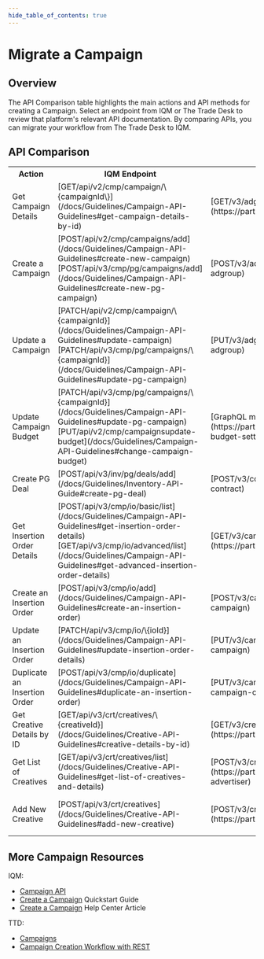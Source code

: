 ```yaml
---
hide_table_of_contents: true
---
```



# Migrate a Campaign

## Overview 

The API Comparison table highlights the main actions and API methods for creating a Campaign. Select an endpoint from IQM or The Trade Desk to review that platform's relevant API documentation. By comparing APIs, you can migrate your workflow from The Trade Desk to IQM.

## API Comparison

<center>
<table className='endpointTable'>
<th>Action</th>
<th>IQM Endpoint</th>
<th style={{textWrap: 'nowrap' }}>The Trade Desk Endpoint</th>
<th>Notes</th>
<tr>
  <td>Get Campaign Details</td>
  <td>[<span class="badge bar badge--primary">GET</span><span class="path-text">/api/v2/cmp/campaign/\{campaignId\}</span>](/docs/Guidelines/Campaign-API-Guidelines#get-campaign-details-by-id)</td>
  <td>[<span class="badge bar badge--primary">GET</span><span class="path-text">/v3/adgroup/\{adGroupId\}</span>](https://partner.thetradedesk.com/v3/portal/api/ref/get-adgroup-adgroupid)</td>
  <td></td>
</tr>
<tr>
  <td>Create a Campaign</td>
  <td>[<span class="badge bar badge--success">POST</span><span class="path-text">/api/v2/cmp/campaigns/add</span>](/docs/Guidelines/Campaign-API-Guidelines#create-new-campaign)<br />[<span class="badge bar badge--success">POST</span><span class="path-text">/api/v3/cmp/pg/campaigns/add</span>](/docs/Guidelines/Campaign-API-Guidelines#create-new-pg-campaign)</td>
  <td>[<span class="badge bar badge--success">POST</span><span class="path-text">/v3/adgroup</span>](https://partner.thetradedesk.com/v3/portal/api/ref/post-adgroup)</td>
  <td>IQM API requires an uploaded Creative and an existing Insertion Order to create a Campaign.</td>
</tr>
<tr>
  <td>Update a Campaign</td>
   <td>[<span class="badge bar badge--info">PATCH</span><span class="path-text">/api/v2/cmp/campaign/\{campaignId}</span>](/docs/Guidelines/Campaign-API-Guidelines#update-campaign)<br />[<span class="badge bar badge--info">PATCH</span><span class="path-text">/api/v3/cmp/pg/campaigns/\{campaignId}</span>](/docs/Guidelines/Campaign-API-Guidelines#update-pg-campaign)</td>
  <td>[<span class="badge bar badge--warning">PUT</span><span class="path-text">/v3/adgroup</span>](https://partner.thetradedesk.com/v3/portal/api/ref/put-adgroup)</td>
  <td></td>
</tr>
<tr>
  <td>Update Campaign Budget</td>
  <td>[<span class="badge bar badge--info">PATCH</span><span class="path-text">/api/v3/cmp/pg/campaigns/\{campaignId}</span>](/docs/Guidelines/Campaign-API-Guidelines#update-pg-campaign) <br />[<span class="badge bar badge--warning">PUT</span><span class="path-text">/api/v2/cmp/campaignsupdate-budget</span>](/docs/Guidelines/Campaign-API-Guidelines#change-campaign-budget)</td>
  <td>[GraphQL mutation <var>campaignBudgetSettingsUpdate</var>](https://partner.thetradedesk.com/v3/portal/api/doc/CampaignBudgets#mutations-budget-settings)</td>
  <td>A budget is set when creating a Campaign. It can also be changed when updating a Campaign or through the budget-updating endpoint.</td>
</tr>
<tr>
  <td>Create PG Deal</td>
  <td>[<span class="badge bar badge--success">POST</span><span class="path-text">/api/v3/inv/pg/deals/add</span>](/docs/Guidelines/Inventory-API-Guide#create-pg-deal)</td>
  <td>[<span class="badge bar badge--success">POST</span><span class="path-text">/v3/contract</span>](https://partner.thetradedesk.com/v3/portal/api/ref/post-contract)</td>
  <td>An active PG deal (<var>pgDealId</var>) is required to create a Campaign.</td>
</tr>
<tr>
  <td>Get Insertion Order Details</td>
  <td>[<span class="badge bar badge--success">POST</span><span class="path-text">/api/v3/cmp/io/basic/list</span>](/docs/Guidelines/Campaign-API-Guidelines#get-insertion-order-details) <br />[<span class="badge bar badge--primary">GET</span><span class="path-text">/api/v3/cmp/io/advanced/list</span>](/docs/Guidelines/Campaign-API-Guidelines#get-advanced-insertion-order-details)</td>
  <td>[<span class="badge bar badge--primary">GET</span><span class="path-text">/v3/campaign/\{campaignId\}</span>](https://partner.thetradedesk.com/v3/portal/api/ref/get-campaign-campaignid)</td>
  <td></td>
</tr>
<tr>
  <td>Create an Insertion Order</td>
  <td>[<span class="badge bar badge--success">POST</span><span class="path-text">/api/v3/cmp/io/add</span>](/docs/Guidelines/Campaign-API-Guidelines#create-an-insertion-order)</td>
  <td>[<span class="badge bar badge--success">POST</span><span class="path-text">/v3/campaign</span>](https://partner.thetradedesk.com/v3/portal/api/ref/post-campaign)</td>
  <td></td>
</tr>
<tr>
  <td>Update an Insertion Order</td>
  <td>[<span class="badge bar badge--info">PATCH</span><span class="path-text">/api/v3/cmp/io/\{ioId}</span>](/docs/Guidelines/Campaign-API-Guidelines#update-insertion-order-details)</td>
  <td>[<span class="badge bar badge--warning">PUT</span><span class="path-text">/v3/campaign</span>](https://partner.thetradedesk.com/v3/portal/api/ref/put-campaign)</td>
  <td></td>
</tr>
<tr>
  <td>Duplicate an Insertion Order</td>
  <td>[<span class="badge bar badge--success">POST</span><span class="path-text">/api/v3/cmp/io/duplicate</span>](/docs/Guidelines/Campaign-API-Guidelines#duplicate-an-insertion-order)</td>
  <td>[<span class="badge bar badge--warning">PUT</span><span class="path-text">/v3/campaign/clone</span>](https://partner.thetradedesk.com/v3/portal/api/ref/post-campaign-clone)</td>
  <td>Duplicates Insertion Order and specified Campaigns.</td>
</tr>
<tr>
  <td>Get Creative Details by ID</td>
  <td>[<span class="badge bar badge--primary">GET</span><span class="path-text">/api/v3/crt/creatives/\{creativeId}</span>](/docs/Guidelines/Creative-API-Guidelines#creative-details-by-id)</td>
  <td>[<span class="badge bar badge--primary">GET</span><span class="path-text">/v3/creative/\{creativeId}</span>](https://partner.thetradedesk.com/v3/portal/api/ref/get-creative-creativeid)</td>
  <td></td>
</tr>
<tr>
  <td>Get List of Creatives</td>
  <td>[<span class="badge bar badge--primary">GET</span><span class="path-text">/api/v3/crt/creatives/list</span>](/docs/Guidelines/Creative-API-Guidelines#get-list-of-creatives-and-details)</td>
  <td>[<span class="badge bar badge--success">POST</span><span class="path-text">/v3/creative/query/advertiser</span>](https://partner.thetradedesk.com/v3/portal/api/ref/post-creative-query-advertiser)</td>
  <td></td>
</tr>
<tr>
  <td>Add New Creative</td>
  <td>[<span class="badge bar badge--success">POST</span><span class="path-text">/api/v3/crt/creatives</span>](/docs/Guidelines/Creative-API-Guidelines#add-new-creative)</td>
  <td>[<span class="badge bar badge--success">POST</span><span class="path-text">/v3/creative/\{creativeId}</span>](https://partner.thetradedesk.com/v3/portal/api/ref/post-creative)</td>
  <td>IQM supports FormData for uploading Creatives. See [MDN Documentation<ExternalLink />](https://developer.mozilla.org/en-US/docs/Learn_web_development/Extensions/Forms/Sending_and_retrieving_form_data) for more details.</td>
</tr>
</table></center>

## More Campaign Resources 

IQM:
  * [Campaign API](/docs/Guidelines/Campaign-API-Guidelines)
  * [Create a Campaign](/docs/Quickstart%20Guides/Upload-Creative-and-Create-a-Campaign-API-Quickstart-Guide) Quickstart Guide
  * [Create a Campaign<ExternalLink />](https://help.iqm.com/en/collections/1962110-create-a-campaign) Help Center Article

TTD: 
  * [Campaigns<ExternalLink />](https://partner.thetradedesk.com/v3/portal/api/doc/Campaigns)
  * [Campaign Creation Workflow with REST<ExternalLink />](https://partner.thetradedesk.com/v3/portal/api/doc/CampaignCreateREST)
